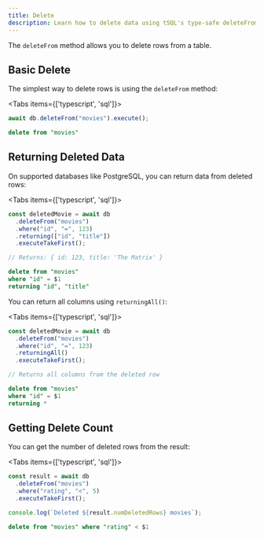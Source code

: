 ```yaml
---
title: Delete
description: Learn how to delete data using tSQL's type-safe deleteFrom() method. From simple deletions to returning deleted data, master database DELETE operations in TypeScript with full type safety and autocomplete support.
---
```


The `deleteFrom` method allows you to delete rows from a table.

## Basic Delete

The simplest way to delete rows is using the `deleteFrom` method:

<Tabs items={['typescript', 'sql']}>
  <Tab value="typescript">

```typescript
await db.deleteFrom("movies").execute();
```

</Tab>
<Tab value="sql">

```sql
delete from "movies"
```

</Tab>
</Tabs>

## Returning Deleted Data

On supported databases like PostgreSQL, you can return data from deleted rows:

<Tabs items={['typescript', 'sql']}>
  <Tab value="typescript">

```typescript
const deletedMovie = await db
  .deleteFrom("movies")
  .where("id", "=", 123)
  .returning(["id", "title"])
  .executeTakeFirst();

// Returns: { id: 123, title: 'The Matrix' }
```

</Tab>
<Tab value="sql">

```sql
delete from "movies"
where "id" = $1
returning "id", "title"
```

</Tab>
</Tabs>

You can return all columns using `returningAll()`:

<Tabs items={['typescript', 'sql']}>
  <Tab value="typescript">

```typescript
const deletedMovie = await db
  .deleteFrom("movies")
  .where("id", "=", 123)
  .returningAll()
  .executeTakeFirst();

// Returns all columns from the deleted row
```

</Tab>
<Tab value="sql">

```sql
delete from "movies"
where "id" = $1
returning *
```

</Tab>
</Tabs>

## Getting Delete Count

You can get the number of deleted rows from the result:

<Tabs items={['typescript', 'sql']}>
  <Tab value="typescript">

```typescript
const result = await db
  .deleteFrom("movies")
  .where("rating", "<", 5)
  .executeTakeFirst();

console.log(`Deleted ${result.numDeletedRows} movies`);
```

</Tab>
<Tab value="sql">

```sql
delete from "movies" where "rating" < $1
```

</Tab>
</Tabs>
